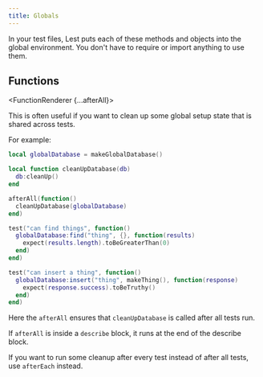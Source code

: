 ```yaml
---
title: Globals
---
```




In your test files, Lest puts each of these methods and objects into the global environment. You don't have to require or import anything to use them.

## Functions

<FunctionRenderer {...afterAll}>

This is often useful if you want to clean up some global setup state that is shared across tests.

For example:

```lua
local globalDatabase = makeGlobalDatabase()

local function cleanUpDatabase(db)
  db:cleanUp()
end

afterAll(function()
  cleanUpDatabase(globalDatabase)
end)

test("can find things", function()
  globalDatabase:find("thing", {}, function(results)
    expect(results.length).toBeGreaterThan(0)
  end)
end)

test("can insert a thing", function()
  globalDatabase:insert("thing", makeThing(), function(response)
    expect(response.success).toBeTruthy()
  end)
end)
```

Here the `afterAll` ensures that `cleanUpDatabase` is called after all tests run.

If `afterAll` is inside a `describe` block, it runs at the end of the describe block.

If you want to run some cleanup after every test instead of after all tests, use `afterEach` instead.

</FunctionRenderer>
